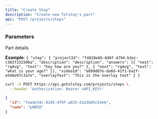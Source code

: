 ```yaml
---
title: "Create Step"
description: "Create new Tolstoy's part"
api: "POST /projects/steps"
---
```


### Parameters

<ParamField body="" type="object">

Part details

**Example**:
`{ "step": { "projectId": "f4828e6b-849f-4794-b3ec-c365f331506a", "description": "description", "answers": [{ "next": "rqAvg", "text": "hey how are you?" }, { "next": "rqAvg", "text": "what is your age?" }], "videoId": "e899d07e-da6d-41f1-ba2f-e546e97c3a7e", "overlayText": "This is the overlay text" } }`

</ParamField>

<RequestExample>

```bash Request
curl -X POST https://api.gotolstoy.com/projects/steps \
  --header 'Authorization: Bearer <API_KEY>'
```

</RequestExample>

<ResponseExample>

```json Response
{
  "id": "7ea4e34c-8185-4f9f-a835-d1d3b05c54e6",
  "name": "pHB58"
}
```

</ResponseExample>
